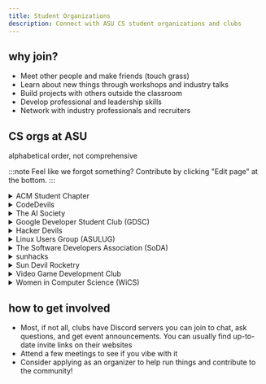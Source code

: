 ```yaml
---
title: Student Organizations
description: Connect with ASU CS student organizations and clubs
---
```


## why join?

- Meet other people and make friends (touch grass)
- Learn about new things through workshops and industry talks
- Build projects with others outside the classroom
- Develop professional and leadership skills
- Network with industry professionals and recruiters

## CS orgs at ASU

alphabetical order, not comprehensive

:::note
Feel like we forgot something? Contribute by clicking "Edit
page" at the bottom.
:::

<details>
<summary>ACM Student Chapter</summary>

ASU's chapter of ACM, the world's largest computing society. They host tech talks, workshops, and networking events for anyone interested in CS.

- Website: [asu.acm.org](https://asu.acm.org/)

</details>

<details>
<summary>CodeDevils</summary>

ASU Online’s first and largest software engineering student organization. Open to all ASU students, both online and in person, CodeDevils provides opportunities to collaborate on projects, build professional skills, and connect with a community of developers.

- Website: [Linktree](https://linktr.ee/codedevils)


</details>

<details>
<summary>The AI Society</summary>

Learn about AI and machine learning through hands-on workshops,
projects, and talks.

- Website: [ais-asu.com](https://www.ais-asu.com/)

</details>

<details>
<summary>Google Developer Student Club (GDSC)</summary>

Google's official student developer club at ASU. Learn about Google technologies, build cool projects, and get access to Google resources and workshops.

- Website: [asudsc.com](https://www.asudsc.com/)

</details>

<details>
<summary>Hacker Devils</summary>

Become technical interview-ready with Hacker Devils! They focus on helping students prepare for technical interviews by practicing Leetcode problems. Hosts sessions for beginners & the more experienced alike.

- Linktree: [linktr.ee/asuhackerdevils](https://linktr.ee/asuhackerdevils)

</details>

<details>
<summary>Linux Users Group (ASULUG)</summary>

The Linux Users Group at ASU brings together Linux and free-and-open-source software (FOSS) enthusiasts. They help new users get started with Linux, learn programming languages, and host multiple events throughout the year.

- Website: [new.asulug.org](https://new.asulug.org/)

</details>

<details>
<summary>The Software Developers Association (SoDA)</summary>

The oldest, largest, and most active CS club on campus. SoDA hosts workshops,
hackathons, and brings in industry professionals for info sessions.

- Website: [thesoda.io](https://thesoda.io)

</details>

<details>
<summary>sunhacks</summary>

ASU's largest hackathon, and the only one sponsored by MLH. Build something cool in 24 hours, meet other hackers, and compete for prizes. Great for first-time hackathon participants!

- Website: [sunhacks.io](https://sunhacks.io/)

</details>

<details>
<summary>Sun Devil Rocketry</summary>

ASU's oldest student rocketry organization. SDR provides students with resources to follow their passions into the aerospace industry. The avionics team specializes in embedded hardware and firmware, but they also have projects like a web dashboard and Linux device drivers.

- Website: [sundevilrocketry.github.io](https://sundevilrocketry.github.io/)
- Sun Devil Central: [Sun Devil Rocketry](https://sundevilcentral.eoss.asu.edu/SDRocketry/home/)

</details>

<details>
<summary>Video Game Development Club</summary>

Make games with other students! They work on collaborative projects throughout the year, teach game engines like Unity, and host game jams.

- Sun Devil Central: [Video Game Development Club](https://sundevilcentral.eoss.asu.edu/vgdc/home/)

</details>

<details>
<summary>Women in Computer Science (WiCS)</summary>

A supportive community for women in tech at ASU. WiCS hosts study sessions, professional development workshops, and social events. Open to anyone who supports women in computing!

- Website: [asuwics.org](https://asuwics.org/)

</details>

## how to get involved

- Most, if not all, clubs have Discord servers you can join to chat,
  ask questions, and get event announcements. You can usually find
  up-to-date invite links on their websites
- Attend a few meetings to see if you vibe with it
- Consider applying as an organizer to help run things and contribute to the community!


